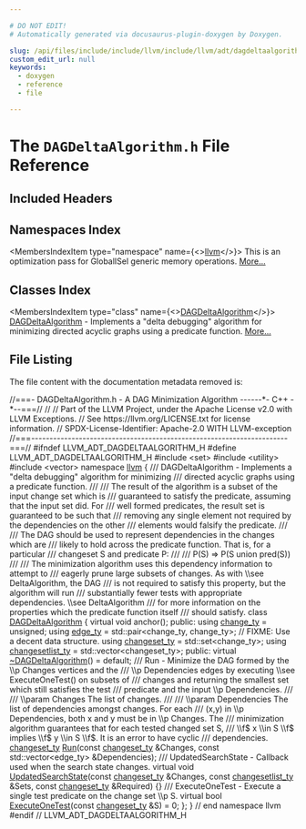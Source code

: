 ```yaml
---

# DO NOT EDIT!
# Automatically generated via docusaurus-plugin-doxygen by Doxygen.

slug: /api/files/include/include/llvm/include/llvm/adt/dagdeltaalgorithm-h
custom_edit_url: null
keywords:
  - doxygen
  - reference
  - file

---
```





# The `DAGDeltaAlgorithm.h` File Reference

<DoxygenPage pluginConfig={pluginConfig}>



## Included Headers

<IncludesList>
<IncludesListItem
  filePath="set"
  permalink=""
  isLocal="false" />
<IncludesListItem
  filePath="utility"
  permalink=""
  isLocal="false" />
<IncludesListItem
  filePath="vector"
  permalink=""
  isLocal="false" />
</IncludesList>

## Namespaces Index

<MembersIndex>

<MembersIndexItem
  type="namespace"
  name={<><a href="/docs/api/namespaces/llvm">llvm</a></>}>
This is an optimization pass for GlobalISel generic memory operations. <a href="/docs/api/namespaces/llvm/#details">More...</a>
</MembersIndexItem>

</MembersIndex>

## Classes Index

<MembersIndex>

<MembersIndexItem
  type="class"
  name={<><a href="/docs/api/classes/llvm/dagdeltaalgorithm">DAGDeltaAlgorithm</a></>}>
<a href="/docs/api/classes/llvm/dagdeltaalgorithm">DAGDeltaAlgorithm</a> - Implements a &quot;delta debugging&quot; algorithm for minimizing directed acyclic graphs using a predicate function. <a href="/docs/api/classes/llvm/dagdeltaalgorithm/#details">More...</a>
</MembersIndexItem>

</MembersIndex>


## File Listing

The file content with the documentation metadata removed is:

<ProgramListing>

<Link id="l00001" /><CodeLine lineNumber="1"><span class="doxyHighlightComment">//===- DAGDeltaAlgorithm.h - A DAG Minimization Algorithm ------&#42;- C++ -&#42;--===//</span></CodeLine>
<Link id="l00002" /><CodeLine lineNumber="2"><span class="doxyHighlightComment">//</span></CodeLine>
<Link id="l00003" /><CodeLine lineNumber="3"><span class="doxyHighlightComment">// Part of the LLVM Project, under the Apache License v2.0 with LLVM Exceptions.</span></CodeLine>
<Link id="l00004" /><CodeLine lineNumber="4"><span class="doxyHighlightComment">// See https://llvm.org/LICENSE.txt for license information.</span></CodeLine>
<Link id="l00005" /><CodeLine lineNumber="5"><span class="doxyHighlightComment">// SPDX-License-Identifier: Apache-2.0 WITH LLVM-exception</span></CodeLine>
<Link id="l00006" /><CodeLine lineNumber="6"><span class="doxyHighlightComment">//===----------------------------------------------------------------------===//</span></CodeLine>
<Link id="l00007" /><CodeLine lineNumber="7"></CodeLine>
<Link id="l00008" /><CodeLine lineNumber="8"><span class="doxyHighlightPreprocessor">#ifndef LLVM&#95;ADT&#95;DAGDELTAALGORITHM&#95;H</span></CodeLine>
<Link id="l00009" /><CodeLine lineNumber="9"><span class="doxyHighlightPreprocessor">#define LLVM&#95;ADT&#95;DAGDELTAALGORITHM&#95;H</span></CodeLine>
<Link id="l00010" /><CodeLine lineNumber="10"></CodeLine>
<Link id="l00011" /><CodeLine lineNumber="11"><span class="doxyHighlightPreprocessor">#include &lt;set&gt;</span></CodeLine>
<Link id="l00012" /><CodeLine lineNumber="12"><span class="doxyHighlightPreprocessor">#include &lt;utility&gt;</span></CodeLine>
<Link id="l00013" /><CodeLine lineNumber="13"><span class="doxyHighlightPreprocessor">#include &lt;vector&gt;</span></CodeLine>
<Link id="l00014" /><CodeLine lineNumber="14"></CodeLine>
<Link id="l00015" /><CodeLine lineNumber="15"><span class="doxyHighlightKeyword">namespace </span><span class="doxyHighlight"><a href="/docs/api/namespaces/llvm">llvm</a> &#123;</span></CodeLine>
<Link id="l00016" /><CodeLine lineNumber="16"></CodeLine>
<Link id="l00017" /><CodeLine lineNumber="17"><span class="doxyHighlightComment">/// DAGDeltaAlgorithm - Implements a &quot;delta debugging&quot; algorithm for minimizing</span></CodeLine>
<Link id="l00018" /><CodeLine lineNumber="18"><span class="doxyHighlightComment">/// directed acyclic graphs using a predicate function.</span></CodeLine>
<Link id="l00019" /><CodeLine lineNumber="19"><span class="doxyHighlightComment">///</span></CodeLine>
<Link id="l00020" /><CodeLine lineNumber="20"><span class="doxyHighlightComment">/// The result of the algorithm is a subset of the input change set which is</span></CodeLine>
<Link id="l00021" /><CodeLine lineNumber="21"><span class="doxyHighlightComment">/// guaranteed to satisfy the predicate, assuming that the input set did. For</span></CodeLine>
<Link id="l00022" /><CodeLine lineNumber="22"><span class="doxyHighlightComment">/// well formed predicates, the result set is guaranteed to be such that</span></CodeLine>
<Link id="l00023" /><CodeLine lineNumber="23"><span class="doxyHighlightComment">/// removing any single element not required by the dependencies on the other</span></CodeLine>
<Link id="l00024" /><CodeLine lineNumber="24"><span class="doxyHighlightComment">/// elements would falsify the predicate.</span></CodeLine>
<Link id="l00025" /><CodeLine lineNumber="25"><span class="doxyHighlightComment">///</span></CodeLine>
<Link id="l00026" /><CodeLine lineNumber="26"><span class="doxyHighlightComment">/// The DAG should be used to represent dependencies in the changes which are</span></CodeLine>
<Link id="l00027" /><CodeLine lineNumber="27"><span class="doxyHighlightComment">/// likely to hold across the predicate function. That is, for a particular</span></CodeLine>
<Link id="l00028" /><CodeLine lineNumber="28"><span class="doxyHighlightComment">/// changeset S and predicate P:</span></CodeLine>
<Link id="l00029" /><CodeLine lineNumber="29"><span class="doxyHighlightComment">///</span></CodeLine>
<Link id="l00030" /><CodeLine lineNumber="30"><span class="doxyHighlightComment">///   P(S) =&gt; P(S union pred(S))</span></CodeLine>
<Link id="l00031" /><CodeLine lineNumber="31"><span class="doxyHighlightComment">///</span></CodeLine>
<Link id="l00032" /><CodeLine lineNumber="32"><span class="doxyHighlightComment">/// The minimization algorithm uses this dependency information to attempt to</span></CodeLine>
<Link id="l00033" /><CodeLine lineNumber="33"><span class="doxyHighlightComment">/// eagerly prune large subsets of changes. As with \\see DeltaAlgorithm, the DAG</span></CodeLine>
<Link id="l00034" /><CodeLine lineNumber="34"><span class="doxyHighlightComment">/// is not required to satisfy this property, but the algorithm will run</span></CodeLine>
<Link id="l00035" /><CodeLine lineNumber="35"><span class="doxyHighlightComment">/// substantially fewer tests with appropriate dependencies. \\see DeltaAlgorithm</span></CodeLine>
<Link id="l00036" /><CodeLine lineNumber="36"><span class="doxyHighlightComment">/// for more information on the properties which the predicate function itself</span></CodeLine>
<Link id="l00037" /><CodeLine lineNumber="37"><span class="doxyHighlightComment">/// should satisfy.</span></CodeLine>
<Link id="l00038" /><CodeLine lineNumber="38" lineLink="/docs/api/classes/llvm/dagdeltaalgorithm"><span class="doxyHighlightKeyword">class </span><span class="doxyHighlight"><a href="/docs/api/classes/llvm/dagdeltaalgorithm">DAGDeltaAlgorithm</a> &#123;</span></CodeLine>
<Link id="l00039" /><CodeLine lineNumber="39"><span class="doxyHighlight">  </span><span class="doxyHighlightKeyword">virtual</span><span class="doxyHighlight"> </span><span class="doxyHighlightKeywordType">void</span><span class="doxyHighlight"> anchor();</span></CodeLine>
<Link id="l00040" /><CodeLine lineNumber="40"></CodeLine>
<Link id="l00041" /><CodeLine lineNumber="41"><span class="doxyHighlightKeyword">public</span><span class="doxyHighlight">:</span></CodeLine>
<Link id="l00042" /><CodeLine lineNumber="42" lineLink="/docs/api/classes/llvm/dagdeltaalgorithm/#ad4db5080e3127c468dd4bc6c0812142c"><span class="doxyHighlight">  </span><span class="doxyHighlightKeyword">using </span><span class="doxyHighlight"><a href="/docs/api/classes/llvm/dagdeltaalgorithm/#ad4db5080e3127c468dd4bc6c0812142c">change&#95;ty</a> = unsigned;</span></CodeLine>
<Link id="l00043" /><CodeLine lineNumber="43" lineLink="/docs/api/classes/llvm/dagdeltaalgorithm/#a658d0ed343fe1a2a704d4219a0a1a8ec"><span class="doxyHighlight">  </span><span class="doxyHighlightKeyword">using </span><span class="doxyHighlight"><a href="/docs/api/classes/llvm/dagdeltaalgorithm/#a658d0ed343fe1a2a704d4219a0a1a8ec">edge&#95;ty</a> = std::pair&lt;change&#95;ty, change&#95;ty&gt;;</span></CodeLine>
<Link id="l00044" /><CodeLine lineNumber="44"></CodeLine>
<Link id="l00045" /><CodeLine lineNumber="45"><span class="doxyHighlight">  </span><span class="doxyHighlightComment">// FIXME: Use a decent data structure.</span></CodeLine>
<Link id="l00046" /><CodeLine lineNumber="46" lineLink="/docs/api/classes/llvm/dagdeltaalgorithm/#a3f8cd32d8d69f713bf3c1dbeb942273a"><span class="doxyHighlight">  </span><span class="doxyHighlightKeyword">using </span><span class="doxyHighlight"><a href="/docs/api/classes/llvm/dagdeltaalgorithm/#a3f8cd32d8d69f713bf3c1dbeb942273a">changeset&#95;ty</a> = std::set&lt;change&#95;ty&gt;;</span></CodeLine>
<Link id="l00047" /><CodeLine lineNumber="47" lineLink="/docs/api/classes/llvm/dagdeltaalgorithm/#a2ef67c22dd53f113a1efa84a39ce14da"><span class="doxyHighlight">  </span><span class="doxyHighlightKeyword">using </span><span class="doxyHighlight"><a href="/docs/api/classes/llvm/dagdeltaalgorithm/#a2ef67c22dd53f113a1efa84a39ce14da">changesetlist&#95;ty</a> = std::vector&lt;changeset&#95;ty&gt;;</span></CodeLine>
<Link id="l00048" /><CodeLine lineNumber="48"></CodeLine>
<Link id="l00049" /><CodeLine lineNumber="49"><span class="doxyHighlightKeyword">public</span><span class="doxyHighlight">:</span></CodeLine>
<Link id="l00050" /><CodeLine lineNumber="50" lineLink="/docs/api/classes/llvm/dagdeltaalgorithm/#acb9bf7f6f4b974912a37ab46382cafe4"><span class="doxyHighlight">  </span><span class="doxyHighlightKeyword">virtual</span><span class="doxyHighlight"> <a href="/docs/api/classes/llvm/dagdeltaalgorithm/#acb9bf7f6f4b974912a37ab46382cafe4">~DAGDeltaAlgorithm</a>() = </span><span class="doxyHighlightKeywordFlow">default</span><span class="doxyHighlight">;</span></CodeLine>
<Link id="l00051" /><CodeLine lineNumber="51"></CodeLine>
<Link id="l00052" /><CodeLine lineNumber="52"><span class="doxyHighlightComment">  /// Run - Minimize the DAG formed by the \\p Changes vertices and the</span></CodeLine>
<Link id="l00053" /><CodeLine lineNumber="53"><span class="doxyHighlightComment">  /// \\p Dependencies edges by executing \\see ExecuteOneTest() on subsets of</span></CodeLine>
<Link id="l00054" /><CodeLine lineNumber="54"><span class="doxyHighlightComment">  /// changes and returning the smallest set which still satisfies the test</span></CodeLine>
<Link id="l00055" /><CodeLine lineNumber="55"><span class="doxyHighlightComment">  /// predicate and the input \\p Dependencies.</span></CodeLine>
<Link id="l00056" /><CodeLine lineNumber="56"><span class="doxyHighlightComment">  ///</span></CodeLine>
<Link id="l00057" /><CodeLine lineNumber="57"><span class="doxyHighlightComment">  /// \\param Changes The list of changes.</span></CodeLine>
<Link id="l00058" /><CodeLine lineNumber="58"><span class="doxyHighlightComment">  ///</span></CodeLine>
<Link id="l00059" /><CodeLine lineNumber="59"><span class="doxyHighlightComment">  /// \\param Dependencies The list of dependencies amongst changes. For each</span></CodeLine>
<Link id="l00060" /><CodeLine lineNumber="60"><span class="doxyHighlightComment">  /// (x,y) in \\p Dependencies, both x and y must be in \\p Changes. The</span></CodeLine>
<Link id="l00061" /><CodeLine lineNumber="61"><span class="doxyHighlightComment">  /// minimization algorithm guarantees that for each tested changed set S,</span></CodeLine>
<Link id="l00062" /><CodeLine lineNumber="62"><span class="doxyHighlightComment">  /// \\f$ x \\in S \\f$ implies \\f$ y \\in S \\f$. It is an error to have cyclic</span></CodeLine>
<Link id="l00063" /><CodeLine lineNumber="63"><span class="doxyHighlightComment">  /// dependencies.</span></CodeLine>
<Link id="l00064" /><CodeLine lineNumber="64"><span class="doxyHighlight">  <a href="/docs/api/classes/llvm/dagdeltaalgorithm/#a3f8cd32d8d69f713bf3c1dbeb942273a">changeset&#95;ty</a> <a href="/docs/api/classes/llvm/dagdeltaalgorithm/#ad81448e27f4064d1df0bc1b6d816e65a">Run</a>(</span><span class="doxyHighlightKeyword">const</span><span class="doxyHighlight"> <a href="/docs/api/classes/llvm/dagdeltaalgorithm/#a3f8cd32d8d69f713bf3c1dbeb942273a">changeset&#95;ty</a> &amp;Changes,</span></CodeLine>
<Link id="l00065" /><CodeLine lineNumber="65"><span class="doxyHighlight">                   </span><span class="doxyHighlightKeyword">const</span><span class="doxyHighlight"> std::vector&lt;edge&#95;ty&gt; &amp;Dependencies);</span></CodeLine>
<Link id="l00066" /><CodeLine lineNumber="66"></CodeLine>
<Link id="l00067" /><CodeLine lineNumber="67"><span class="doxyHighlightComment">  /// UpdatedSearchState - Callback used when the search state changes.</span></CodeLine>
<Link id="l00068" /><CodeLine lineNumber="68" lineLink="/docs/api/classes/llvm/dagdeltaalgorithm/#a99839595939902668e36df8ee1719c0e"><span class="doxyHighlight">  </span><span class="doxyHighlightKeyword">virtual</span><span class="doxyHighlight"> </span><span class="doxyHighlightKeywordType">void</span><span class="doxyHighlight"> <a href="/docs/api/classes/llvm/dagdeltaalgorithm/#a99839595939902668e36df8ee1719c0e">UpdatedSearchState</a>(</span><span class="doxyHighlightKeyword">const</span><span class="doxyHighlight"> <a href="/docs/api/classes/llvm/dagdeltaalgorithm/#a3f8cd32d8d69f713bf3c1dbeb942273a">changeset&#95;ty</a> &amp;Changes,</span></CodeLine>
<Link id="l00069" /><CodeLine lineNumber="69"><span class="doxyHighlight">                                  </span><span class="doxyHighlightKeyword">const</span><span class="doxyHighlight"> <a href="/docs/api/classes/llvm/dagdeltaalgorithm/#a2ef67c22dd53f113a1efa84a39ce14da">changesetlist&#95;ty</a> &amp;Sets,</span></CodeLine>
<Link id="l00070" /><CodeLine lineNumber="70"><span class="doxyHighlight">                                  </span><span class="doxyHighlightKeyword">const</span><span class="doxyHighlight"> <a href="/docs/api/classes/llvm/dagdeltaalgorithm/#a3f8cd32d8d69f713bf3c1dbeb942273a">changeset&#95;ty</a> &amp;Required) &#123;&#125;</span></CodeLine>
<Link id="l00071" /><CodeLine lineNumber="71"></CodeLine>
<Link id="l00072" /><CodeLine lineNumber="72"><span class="doxyHighlightComment">  /// ExecuteOneTest - Execute a single test predicate on the change set \\p S.</span></CodeLine>
<Link id="l00073" /><CodeLine lineNumber="73" lineLink="/docs/api/classes/llvm/dagdeltaalgorithm/#a2ce094907b560cfd137fc68897103e48"><span class="doxyHighlight">  </span><span class="doxyHighlightKeyword">virtual</span><span class="doxyHighlight"> </span><span class="doxyHighlightKeywordType">bool</span><span class="doxyHighlight"> <a href="/docs/api/classes/llvm/dagdeltaalgorithm/#a2ce094907b560cfd137fc68897103e48">ExecuteOneTest</a>(</span><span class="doxyHighlightKeyword">const</span><span class="doxyHighlight"> <a href="/docs/api/classes/llvm/dagdeltaalgorithm/#a3f8cd32d8d69f713bf3c1dbeb942273a">changeset&#95;ty</a> &amp;S) = 0;</span></CodeLine>
<Link id="l00074" /><CodeLine lineNumber="74"><span class="doxyHighlight">&#125;;</span></CodeLine>
<Link id="l00075" /><CodeLine lineNumber="75"></CodeLine>
<Link id="l00076" /><CodeLine lineNumber="76"><span class="doxyHighlight">&#125; </span><span class="doxyHighlightComment">// end namespace llvm</span></CodeLine>
<Link id="l00077" /><CodeLine lineNumber="77"></CodeLine>
<Link id="l00078" /><CodeLine lineNumber="78"><span class="doxyHighlightPreprocessor">#endif </span><span class="doxyHighlightComment">// LLVM&#95;ADT&#95;DAGDELTAALGORITHM&#95;H</span></CodeLine>

</ProgramListing>


</DoxygenPage>

